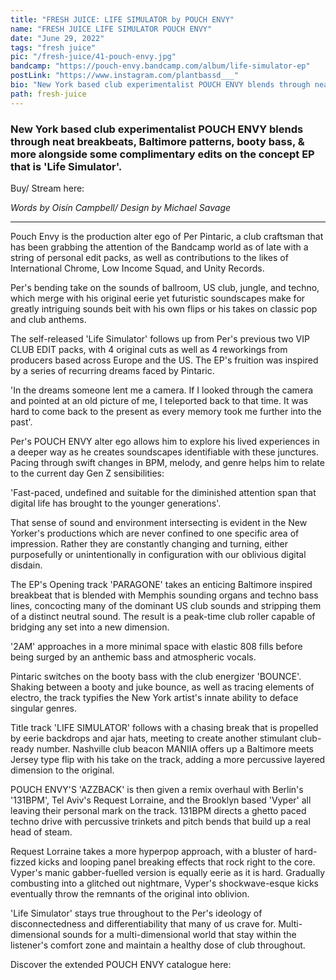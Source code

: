---
title: "FRESH JUICE: LIFE SIMULATOR by POUCH ENVY"
name: "FRESH JUICE LIFE SIMULATOR POUCH ENVY"
date: "June 29, 2022"
tags: "fresh juice"
pic: "/fresh-juice/41-pouch-envy.jpg"
bandcamp: "https://pouch-envy.bandcamp.com/album/life-simulator-ep"
postLink: "https://www.instagram.com/plantbassd___"
bio: "New York based club experimentalist POUCH ENVY blends through neat breakbeats, Baltimore patterns, booty bass, & more alongside some complimentary edits on the concept EP that is ‘Life Simulator'"
path: fresh-juice
---

### New York based club experimentalist POUCH ENVY blends through neat breakbeats, Baltimore patterns, booty bass, & more alongside some complimentary edits on the concept EP that is 'Life Simulator'.

Buy/ Stream here: <HoverLink url="pouch-envy.bandcamp.com/album/life-simulator-ep" external inline />

<Picture src="/fresh-juice/41-life-simulator.jpg" alt="Life simulator album art" size={1200} />

<p className="smallText">
  <i>Words by Oisín Campbell/ Design by Michael Savage</i>
</p>

<hr />

Pouch Envy is the production alter ego of Per Pintaric, a club craftsman that has been grabbing the attention of the Bandcamp world as of late with a string of personal edit packs, as well as contributions to the likes of International Chrome, Low Income Squad, and Unity Records.

Per's bending take on the sounds of ballroom, US club, jungle, and techno, which merge with his original eerie yet futuristic soundscapes make for greatly intriguing sounds beit with his own flips or his takes on classic pop and club anthems.

The self-released 'Life Simulator' follows up from Per's previous two VIP CLUB EDIT packs, with 4 original cuts as well as 4 reworkings from producers based across Europe and the US. The EP's fruition was inspired by a series of recurring dreams faced by Pintaric.

'In the dreams someone lent me a camera. If I looked through the camera and pointed at an old picture of me, I teleported back to that time. It was hard to come back to the present as every memory took me further into the past'.

Per's POUCH ENVY alter ego allows him to explore his lived experiences in a deeper way as he creates soundscapes identifiable with these junctures. Pacing through swift changes in BPM, melody, and genre helps him to relate to the current day Gen Z sensibilities:

'Fast-paced, undefined and suitable for the diminished attention span that digital life has brought to the younger generations'.

That sense of sound and environment intersecting is evident in the New Yorker's productions which are never confined to one specific area of impression. Rather they are constantly changing and turning, either purposefully or unintentionally in configuration with our oblivious digital disdain.

The EP's Opening track 'PARAGONE' takes an enticing Baltimore inspired breakbeat that is blended with Memphis sounding organs and techno bass lines, concocting many of the dominant US club sounds and stripping them of a distinct neutral sound. The result is a peak-time club roller capable of bridging any set into a new dimension.

'2AM' approaches in a more minimal space with elastic 808 fills before being surged by an anthemic bass and atmospheric vocals.

<Picture src="/fresh-juice/41-envy.jpg" alt="Pouch envy cover pic" size={1200} />

Pintaric switches on the booty bass with the club energizer 'BOUNCE'. Shaking between a booty and juke bounce, as well as tracing elements of electro, the track typifies the New York artist's innate ability to deface singular genres.

Title track 'LIFE SIMULATOR' follows with a chasing break that is propelled by eerie backdrops and ajar hats, meeting to create another stimulant club-ready number. Nashville club beacon MANIIA offers up a Baltimore meets Jersey type flip with his take on the track, adding a more percussive layered dimension to the original.

POUCH ENVY'S 'AZZBACK' is then given a remix overhaul with Berlin's '131BPM', Tel Aviv's Request Lorraine, and the Brooklyn based 'Vyper' all leaving their personal mark on the track. 131BPM directs a ghetto paced techno drive with percussive trinkets and pitch bends that build up a real head of steam.

Request Lorraine takes a more hyperpop approach, with a bluster of hard-fizzed kicks and looping panel breaking effects that rock right to the core. Vyper's manic gabber-fuelled version is equally eerie as it is hard. Gradually combusting into a glitched out nightmare, Vyper's shockwave-esque kicks eventually throw the remnants of the original into oblivion.

'Life Simulator' stays true throughout to the Per's ideology of disconnectedness and differentiability that many of us crave for. Multi-dimensional sounds for a multi-dimensional world that stay within the listener's comfort zone and maintain a healthy dose of club throughout.

Discover the extended POUCH ENVY catalogue here: <HoverLink url="pouch-envy.bandcamp.com/" external inline />
